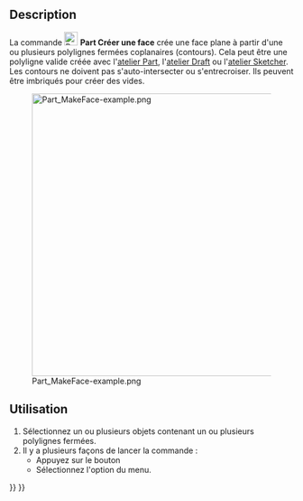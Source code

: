 <languages/>

{{Docnav/fr
|[[Part_Chamfer/fr|Chanfrein]]
|[[Part_RuledSurface/fr|Surface réglée]]
|[[Part_Workbench/fr|Atelier Part]]
|IconL=Part_Chamfer.svg
|IconR=Part_RuledSurface.svg
|IconC=Workbench_Part.svg
}}

{{GuiCommand/fr
|Name=Part MakeFace‏‎
|Name/fr=Part Créer une face
|MenuLocation=Part → Créer une face à partir de polylignes
|Workbenches=[[Part_Workbench/fr|Part]]
|Version=0.19
|SeeAlso=[[Part_RuledSurface/fr|Part Créer une surface réglée]]
}}

==Description==

La commande [[Image:Part_MakeFace.svg|24px]] '''Part Créer une face''' crée une face plane à partir d'une ou plusieurs polylignes fermées coplanaires (contours). Cela peut être une polyligne valide créée avec l'[[Part_Workbench/fr|atelier Part]], l'[[Draft_Workbench/fr|atelier Draft]] ou l'[[Sketcher_Workbench/fr|atelier Sketcher]]. Les contours ne doivent pas s'auto-intersecter ou s'entrecroiser. Ils peuvent être imbriqués pour créer des vides.

[[Image:Part_MakeFace-example.png|500px]]

{{Caption|Faces créées à partir de différents jeux de polylignes}}

<span id="Usage"></span>
==Utilisation==

# Sélectionnez un ou plusieurs objets contenant un ou plusieurs polylignes fermées.
# Il y a plusieurs façons de lancer la commande :
#* Appuyez sur le bouton {{Button|[[Image:Part_MakeFace.svg|16px]] [[Part_MakeFace/fr|Créer une face à partir de polylignes]]}}
#* Sélectionnez l'option {{MenuCommand|Part → [[Image:Part_MakeFace.svg|16px]] Créer une face à partir de polylignes}} du menu.


{{Docnav/fr
|[[Part_Chamfer/fr|Chanfrein]]
|[[Part_RuledSurface/fr|Surface réglée]]
|[[Part_Workbench/fr|Atelier Part]]
|IconL=Part_Chamfer.svg
|IconR=Part_RuledSurface.svg
|IconC=Workbench_Part.svg
}}

{{Part Tools navi{{#translation:}}}}
{{Userdocnavi{{#translation:}}}}